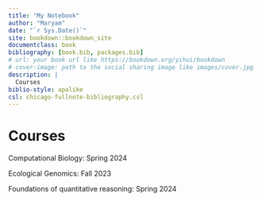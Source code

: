 ```yaml
--- 
title: "My Notebook"
author: "Maryam"
date: "`r Sys.Date()`"
site: bookdown::bookdown_site
documentclass: book
bibliography: [book.bib, packages.bib]
# url: your book url like https://bookdown.org/yihui/bookdown
# cover-image: path to the social sharing image like images/cover.jpg
description: |
  Courses
biblio-style: apalike
csl: chicago-fullnote-bibliography.csl
---
```


# Courses {-}

Computational Biology: Spring 2024

Ecological Genomics: Fall 2023

Foundations of quantitative reasoning: Spring 2024

